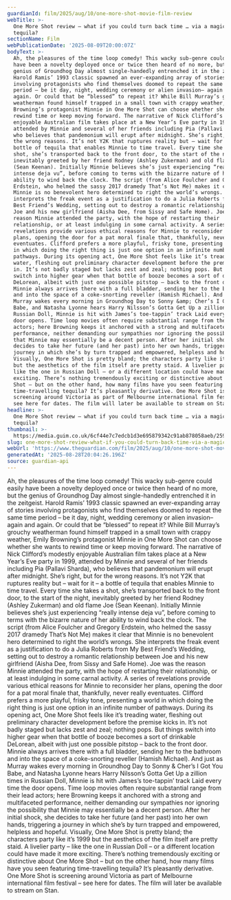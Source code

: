 ```yaml
---
guardianId: film/2025/aug/10/one-more-shot-movie-film-review
webTitle: >-
  One More Shot review – what if you could turn back time … via a magical
  tequila?
sectionName: Film
webPublicationDate: '2025-08-09T20:00:07Z'
bodyText: >-
  Ah, the pleasures of the time loop comedy! This wacky sub-genre could easily
  have been a novelty deployed once or twice then heard of no more, but the
  genius of Groundhog Day almost single-handedly entrenched it in the zeitgeist.
  Harold Ramis’ 1993 classic spawned an ever-expanding array of stories
  involving protagonists who find themselves doomed to repeat the same time
  period – be it day, night, wedding ceremony or alien invasion– again and
  again. Or could that be “blessed” to repeat it? While Bill Murray’s grouchy
  weatherman found himself trapped in a small town with crappy weather, Emily
  Browning’s protagonist Minnie in One More Shot can choose whether she wants to
  rewind time or keep moving forward. The narrative of Nick Clifford’s modestly
  enjoyable Australian film takes place at a New Year’s Eve party in 1999,
  attended by Minnie and several of her friends including Pia (Pallavi Sharda),
  who believes that pandemonium will erupt after midnight. She’s right, but for
  the wrong reasons. It’s not Y2K that ruptures reality but – wait for it – a
  bottle of tequila that enables Minnie to time travel. Every time she takes a
  shot, she’s transported back to the front door, to the start of the night,
  inevitably greeted by her friend Rodney (Ashley Zukerman) and old flame Joe
  (Sean Keenan). Initially Minnie believes she’s just experiencing “really
  intense deja vu”, before coming to terms with the bizarre nature of her
  ability to wind back the clock. The script (from Alice Foulcher and Gregory
  Erdstein, who helmed the sassy 2017 dramedy That’s Not Me) makes it clear that
  Minnie is no benevolent hero determined to right the world’s wrongs. She
  interprets the freak event as a justification to do a Julia Roberts from My
  Best Friend’s Wedding, setting out to destroy a romantic relationship between
  Joe and his new girlfriend (Aisha Dee, from Sissy and Safe Home). Joe was the
  reason Minnie attended the party, with the hope of restarting their
  relationship, or at least indulging in some carnal activity. A series of
  revelations provide various ethical reasons for Minnie to reconsider her
  plans, opening the door for a pat moral finale that, thankfully, never really
  eventuates. Clifford prefers a more playful, frisky tone, presenting a world
  in which doing the right thing is just one option in an infinite number of
  pathways. During its opening act, One More Shot feels like it’s treading
  water, fleshing out preliminary character development before the premise kicks
  in. It’s not badly staged but lacks zest and zeal; nothing pops. But things
  switch into higher gear when that bottle of booze becomes a sort of drinkable
  DeLorean, albeit with just one possible pitstop – back to the front door.
  Minnie always arrives there with a full bladder, sending her to the bathroom
  and into the space of a coke-snorting reveller (Hamish Michael). And just as
  Murray wakes every morning in Groundhog Day to Sonny &amp; Cher’s I Got You
  Babe, and Natasha Lyonne hears Harry Nilsson’s Gotta Get Up a zillion times in
  Russian Doll, Minnie is hit with James’s toe-tappin’ track Laid every time the
  door opens. Time loop movies often require substantial range from their lead
  actors; here Browning keeps it anchored with a strong and multifaceted
  performance, neither demanding our sympathies nor ignoring the possibility
  that Minnie may essentially be a decent person. After her initial shock, she
  decides to take her future (and her past) into her own hands, triggering a
  journey in which she’s by turn trapped and empowered, helpless and hopeful.
  Visually, One More Shot is pretty bland; the characters party like it’s 1999
  but the aesthetics of the film itself are pretty staid. A livelier party –
  like the one in Russian Doll – or a different location could have made it more
  exciting. There’s nothing tremendously exciting or distinctive about One More
  Shot – but on the other hand, how many films have you seen featuring
  time-travelling tequila? It’s pleasantly derivative. One More Shot is
  screening around Victoria as part of Melbourne international film festival –
  see here for dates. The film will later be available to stream on Stan.
headline: >-
  One More Shot review – what if you could turn back time … via a magical
  tequila?
thumbnail: >-
  https://media.guim.co.uk/6cf44e7c7edcb1d3e695879342c91ab878058aeb/259_0_4164_3333/500.jpg
slug: one-more-shot-review-what-if-you-could-turn-back-time-via-a-magical-tequila
webUrl: 'https://www.theguardian.com/film/2025/aug/10/one-more-shot-movie-film-review'
generatedAt: '2025-08-28T20:04:26.196Z'
source: guardian-api
---
```

Ah, the pleasures of the time loop comedy! This wacky sub-genre could easily have been a novelty deployed once or twice then heard of no more, but the genius of Groundhog Day almost single-handedly entrenched it in the zeitgeist. Harold Ramis’ 1993 classic spawned an ever-expanding array of stories involving protagonists who find themselves doomed to repeat the same time period – be it day, night, wedding ceremony or alien invasion– again and again. Or could that be “blessed” to repeat it? While Bill Murray’s grouchy weatherman found himself trapped in a small town with crappy weather, Emily Browning’s protagonist Minnie in One More Shot can choose whether she wants to rewind time or keep moving forward. The narrative of Nick Clifford’s modestly enjoyable Australian film takes place at a New Year’s Eve party in 1999, attended by Minnie and several of her friends including Pia (Pallavi Sharda), who believes that pandemonium will erupt after midnight. She’s right, but for the wrong reasons. It’s not Y2K that ruptures reality but – wait for it – a bottle of tequila that enables Minnie to time travel. Every time she takes a shot, she’s transported back to the front door, to the start of the night, inevitably greeted by her friend Rodney (Ashley Zukerman) and old flame Joe (Sean Keenan). Initially Minnie believes she’s just experiencing “really intense deja vu”, before coming to terms with the bizarre nature of her ability to wind back the clock. The script (from Alice Foulcher and Gregory Erdstein, who helmed the sassy 2017 dramedy That’s Not Me) makes it clear that Minnie is no benevolent hero determined to right the world’s wrongs. She interprets the freak event as a justification to do a Julia Roberts from My Best Friend’s Wedding, setting out to destroy a romantic relationship between Joe and his new girlfriend (Aisha Dee, from Sissy and Safe Home). Joe was the reason Minnie attended the party, with the hope of restarting their relationship, or at least indulging in some carnal activity. A series of revelations provide various ethical reasons for Minnie to reconsider her plans, opening the door for a pat moral finale that, thankfully, never really eventuates. Clifford prefers a more playful, frisky tone, presenting a world in which doing the right thing is just one option in an infinite number of pathways. During its opening act, One More Shot feels like it’s treading water, fleshing out preliminary character development before the premise kicks in. It’s not badly staged but lacks zest and zeal; nothing pops. But things switch into higher gear when that bottle of booze becomes a sort of drinkable DeLorean, albeit with just one possible pitstop – back to the front door. Minnie always arrives there with a full bladder, sending her to the bathroom and into the space of a coke-snorting reveller (Hamish Michael). And just as Murray wakes every morning in Groundhog Day to Sonny &amp; Cher’s I Got You Babe, and Natasha Lyonne hears Harry Nilsson’s Gotta Get Up a zillion times in Russian Doll, Minnie is hit with James’s toe-tappin’ track Laid every time the door opens. Time loop movies often require substantial range from their lead actors; here Browning keeps it anchored with a strong and multifaceted performance, neither demanding our sympathies nor ignoring the possibility that Minnie may essentially be a decent person. After her initial shock, she decides to take her future (and her past) into her own hands, triggering a journey in which she’s by turn trapped and empowered, helpless and hopeful. Visually, One More Shot is pretty bland; the characters party like it’s 1999 but the aesthetics of the film itself are pretty staid. A livelier party – like the one in Russian Doll – or a different location could have made it more exciting. There’s nothing tremendously exciting or distinctive about One More Shot – but on the other hand, how many films have you seen featuring time-travelling tequila? It’s pleasantly derivative. One More Shot is screening around Victoria as part of Melbourne international film festival – see here for dates. The film will later be available to stream on Stan.
